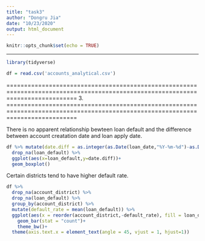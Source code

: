 ```yaml
---
title: "task3"
author: "Dongru Jia"
date: "10/23/2020"
output: html_document
---
```


```r
knitr::opts_chunk$set(echo = TRUE)
```

---
```r
library(tidyverse)
```

```r
df = read.csv('accounts_analytical.csv')
```

================================================================================================================================
3.
================================================================================================================================

There is no apparent relationship bewteen loan default and the difference between account creatation date and loan apply date.
```r
df %>% mutate(date.diff = as.integer(as.Date(loan_date,"%Y-%m-%d")-as.Date(acct_creation_date,"%Y-%m-%d"))) %>%
  drop_na(loan_default) %>%
  ggplot(aes(x=loan_default,y=date.diff))+
  geom_boxplot()

```

Certain districts tend to have higher default rate.
```r
df %>%
  drop_na(account_district) %>%
  drop_na(loan_default) %>%
  group_by(account_district) %>%
  mutate(default_rate = mean(loan_default)) %>%
  ggplot(aes(x = reorder(account_district,-default_rate), fill = loan_default)) +
    geom_bar(stat = "count")+
    theme_bw()+
  theme(axis.text.x = element_text(angle = 45, vjust = 1, hjust=1))
```


